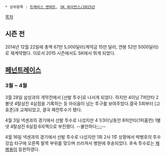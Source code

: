  * 상위항목 : [[트래비스 밴와트]], [[SK 와이번스/2015년]]

[[목차]]
== 시즌 전 ==
2014년 12월 22일에 총액 67만 5,000달러(계약금 15만 달러, 연봉 52만 5000달러)로 재계약했다. 이로서 2015 시즌에서도 SK에서 뛰게 되었다.

== [[페넌트레이스]] ==
=== 3월 ~ 4월 ===
3월 28일 삼성과의 개막전에서 [선발 투수]로 나서게 되었다. 하지만 4이닝 7피안타 2볼넷 4탈삼진 4실점을 기록하는 등 아쉬움이 남는 투구를 보여주었다.결국 5회부터 [고효준]과 교체되었고, 결국 패전투수가 됐다.

4월 3일 넥센과의 경기에서 선발 투수로 나섰지만 4 1/3이닝동안 8피안타(1피홈런) 1볼넷 4탈삼진 6실점 6자책으로 부진했다. --불안하다;;;;--

4월 16일 넥센과의 경기에서 선발 투수로 나섰지만 1회 2사 1루 상황에서 박병호의 투수 강습 타구에 오른쪽 발목 부위를 맞으며 쓰러져서 병원에 후송되었다. 후속 투수로는 [[채병용]]이 등판하였다.
